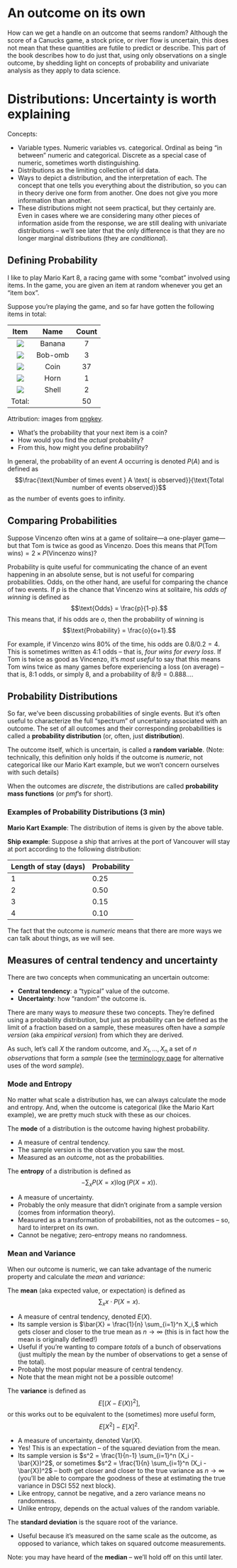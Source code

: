 # An outcome on its own {-}

How can we get a handle on an outcome that seems random? Although the score of a Canucks game, a stock price, or river flow is uncertain, this does not mean that these quantities are futile to predict or describe. This part of the book describes how to do just that, using only observations on a single outcome, by shedding light on concepts of probability and univariate analysis as they apply to data science. 

# Distributions: Uncertainty is worth explaining

Concepts:

- Variable types. Numeric variables vs. categorical. Ordinal as being "in between" numeric and categorical. Discrete as a special case of numeric, sometimes worth distinguishing.
- Distributions as the limiting collection of iid data. 
- Ways to depict a distribution, and the interpretation of each. The concept that one tells you everything about the distribution, so you can in theory derive one form from another. One does not give you more information than another. 
- These distributions might not seem practical, but they certainly are. Even in cases where we are considering many other pieces of information aside from the response, we are still dealing with univariate distributions -- we'll see later that the only difference is that they are no longer marginal distributions (they are _conditional_).


## Defining Probability

I like to play Mario Kart 8, a racing game with some "combat" involved using items. In the game, you are given an item at random whenever you get an "item box".

Suppose you're playing the game, and so far have gotten the following items in total:

|Item                                  | Name    | Count|
|:------------------------------------:|:-------:|:----:|
|<img src='./img/banana.png'> | Banana  |     7|
|<img src='./img/bobomb.png'> | Bob-omb |     3|
|<img src='./img/coin.png'>   | Coin    |    37|
|<img src='./img/horn.png'>   | Horn    |     1|
|<img src='./img/shell.png'>  | Shell   |     2|
| Total: | | 50 |

Attribution: images from [pngkey](https://www.pngkey.com/detail/u2w7e6o0i1q8i1y3_randome-clipart-mario-kart-mario-kart-8-deluxe/).


- What's the probability that your next item is a coin? 
- How would you find the _actual_ probability? 
- From this, how might you define probability?

In general, the probability of an event $A$ occurring is denoted $P(A)$ and is defined as $$\frac{\text{Number of times event } A \text{ is observed}}{\text{Total number of events observed}}$$ as the number of events goes to infinity.

## Comparing Probabilities

Suppose Vincenzo often wins at a game of solitaire---a one-player game---but that Tom is twice as good as Vincenzo. Does this means that $P(\text{Tom wins}) = 2 \times P(\text{Vincenzo wins})$?

Probability is quite useful for communicating the chance of an event happening in an absolute sense, but is not useful for comparing probabilities. Odds, on the other hand, are useful for comparing the chance of two events. If $p$ is the chance that Vincenzo wins at solitaire, his _odds of winning_ is defined as $$\text{Odds} = \frac{p}{1-p}.$$ This means that, if his odds are $o$, then the probability of winning is $$\text{Probability} = \frac{o}{o+1}.$$

For example, if Vincenzo wins 80% of the time, his odds are $0.8/0.2 = 4$. This is sometimes written as 4:1 odds -- that is, _four wins for every loss_. If Tom is twice as good as Vincenzo, it's _most useful_ to say that this means Tom wins twice as many games before experiencing a loss (on average) -- that is, 8:1 odds, or simply 8, and a probability of $8/9=0.888\ldots$.


## Probability Distributions

So far, we've been discussing probabilities of single events. But it's often useful to characterize the full "spectrum" of uncertainty associated with an outcome. The set of all outcomes and their corresponding probabilities is called a __probability distribution__ (or, often, just __distribution__). 

The outcome itself, which is uncertain, is called a __random variable__. (Note: technically, this definition only holds if the outcome is _numeric_, not categorical like our Mario Kart example, but we won't concern ourselves with such details)

When the outcomes are _discrete_, the distributions are called __probability mass functions__ (or _pmf_'s for short).

### Examples of Probability Distributions (3 min)

__Mario Kart Example__: The distribution of items is given by the above table.

__Ship example__: Suppose a ship that arrives at the port of Vancouver will stay at port according to the following distribution:

| Length of stay (days) | Probability |
|---|------|
| 1 | 0.25 |
| 2 | 0.50 |
| 3 | 0.15 |
| 4 | 0.10 |

The fact that the outcome is _numeric_ means that there are more ways we can talk about things, as we will see.


## Measures of central tendency and uncertainty

There are two concepts when communicating an uncertain outcome:

- __Central tendency__: a "typical" value of the outcome.
- __Uncertainty__: how "random" the outcome is.

There are many ways to _measure_ these two concepts. They're defined using a probability distribution, but just as probability can be defined as the limit of a fraction based on a sample, these measures often have a _sample version_ (aka _empirical version_) from which they are derived. 

As such, let's call $X$ the random outcome, and $X_1, \ldots, X_n$ a set of $n$ _observations_ that form a _sample_ (see the [terminology page](https://ubc-mds.github.io/resources_pages/terminology/#sample) for alternative uses of the word _sample_).

### Mode and Entropy

No matter what scale a distribution has, we can always calculate the mode and entropy. And, when the outcome is categorical (like the Mario Kart example), we are pretty much stuck with these as our choices.

The __mode__ of a distribution is the outcome having highest probability.

- A measure of central tendency.
- The sample version is the observation you saw the most.
- Measured as an _outcome_, not as the probabilities.

The __entropy__ of a distribution is defined as $$-\displaystyle \sum_x P(X=x)\log(P(X=x)).$$

- A measure of uncertainty.
- Probably the only measure that didn't originate from a sample version (comes from information theory).
- Measured as a transformation of probabilities, not as the outcomes -- so, hard to interpret on its own.
- Cannot be negative; zero-entropy means no randomness.

### Mean and Variance

When our outcome is numeric, we can take advantage of the numeric property and calculate the _mean_ and _variance_: 

The __mean__ (aka expected value, or expectation) is defined as $$\displaystyle \sum_x x\cdot P(X=x).$$

- A measure of central tendency, denoted $E(X)$.
- Its sample version is $\bar{X} = \frac{1}{n} \sum_{i=1}^n X_i,$ which gets closer and closer to the true mean as $n \rightarrow \infty$ (this is in fact how the mean is originally defined!)
- Useful if you're wanting to compare _totals_ of a bunch of observations (just multiply the mean by the number of observations to get a sense of the total).
- Probably the most popular measure of central tendency.
- Note that the mean might not be a possible outcome!

The __variance__ is defined as $$E[(X-E(X))^2],$$ or this works out to be equivalent to the (sometimes) more useful form, $$E[X^2]-E[X]^2.$$

- A measure of uncertainty, denoted $\text{Var}(X)$.
- Yes! This is an expectation -- of the squared deviation from the mean.
- Its sample version is $s^2 = \frac{1}{n-1} \sum_{i=1}^n (X_i - \bar{X})^2$, or sometimes $s^2 = \frac{1}{n} \sum_{i=1}^n (X_i - \bar{X})^2$ -- both get closer and closer to the true variance as $n \rightarrow \infty$ (you'll be able to compare the goodness of these at estimating the true variance in DSCI 552 next block). 
- Like entropy, cannot be negative, and a zero variance means no randomness.  
- Unlike entropy, depends on the actual values of the random variable.

The __standard deviation__ is the square root of the variance.

- Useful because it's measured on the same scale as the outcome, as opposed to variance, which takes on squared outcome measurements.


Note: you may have heard of the __median__ -- we'll hold off on this until later.
